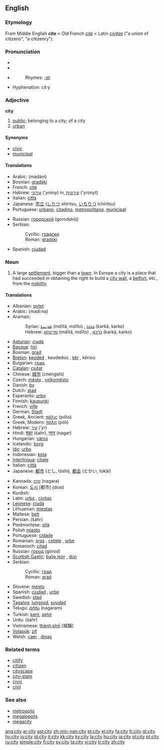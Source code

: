 {{see|City}}
==English==

{{rank|several|either|whether|339|city|held|help|number}}

===Etymology===
From Middle English '''cite''' < Old French ''[[cité]]'' < Latin ''[[civitas]]'' ("a union of citizens", "a citizenry").

===Pronunciation===
*{{IPA|/ˈsɪti/}}
*{{SAMPA|/"sIti/}}
*{{audio|en-us-city.ogg|Audio (US)}}
*:Rhymes: [[Rhymes:English:-ɪti|-ɪti]]
*Hyphenation: cit·y

===Adjective===
'''city'''

# [[public]]; belonging to a city; of a city
# [[urban]]

====Synonyms====
*[[civic]]
*[[municipal]]

====Translations====
{{top}}
*Arabic: {{ARchar|[[مدني]]}} (madáni)
*Bosnian: [[gradski]] {{m}}
*French: [[cité]]
*Hebrew: [[עירוני]] ('yrony) m, [[עירונית]] ('yronyt) {{f}}
*Italian: [[città]]
*Japanese: [[市立]] ([[しりつ]] shiritsu, [[いちりつ]] ichiritsu)
*Portuguese: [[urbano]], [[citadino]], [[metropolitano]], [[municipal]]
{{mid}}
*Russian: [[городской]] (gorodskój)
*Serbian:
*:Cyrillic: [[градски]] {{m}}
*:Roman: [[gradski#Serbian|gradski]] {{m}}
*Spanish: [[ciudad]]
{{bottom}}

===Noun===
{{en-noun|pl=cities}}

# A large [[settlement]], bigger than a [[town]]. In Europe a city is a place that had succeeded in obtaining the right to build a [[city wall]], a [[belfort]], etc., from the [[nobility]].

====Translations====
{{trans-top}}
*Albanian: [[qytet]]
*Arabic: {{ARchar|[[مدينة]]}} (madí:na) {{f}}
*Aramaic:
*:Syriac: [[ܡܕܝܢܬܐ]] (mdītā, mdīto) {{f}}, [[ܟܪܟܐ]] (karkā, karko) {{m}}
*:Hebrew: [[מדינתא]] (mdītā, mdīto) {{f}}, [[כרכא]] (karkā, karko) {{m}}
*[[Asturian]]: [[ciudá]] {{f}}
*[[Basque]]: [[hiri]]
*Bosnian: [[grad#Bosnian|grad]] {{m}}
*[[Breton]]: [[keoded]] {{f}}, keodedoù {{p}}, [[kêr]] {{f}}, kêrioù {{p}}
*Bulgarian: [[град]] {{m}}
*[[Catalan]]: [[ciutat]] {{f}}
*Chinese: [[城市]] (chéngshì)
*Czech: [[město]] {{n}}, [[velkoměsto]] {{n}}
*Danish: [[by]]
*Dutch: [[stad]] {{f}}
*Esperanto: [[urbo]]
*Finnish: [[kaupunki]]
*French: [[ville]] {{f}}
*German: [[Stadt]] {{f}}
*Greek, Ancient: [[πόλις]] (pólis) {{f}}
*Greek, Modern: [[πόλη]] (póli) {{f}}
*Hebrew: [[עיר]] (‘yr) {{f}}
*Hindi: [[शहर]] (śahr), [[नगर]] (nagar)
*Hungarian: [[város]]
*Icelandic: [[borg]] {{f}}
*[[Ido]]: [[urbo]]
*Indonesian: [[kota]]
*[[Interlingua]]: [[citate]]
*Italian: [[città]] {{f}}
*Japanese: [[都市]] (とし, tóshi), [[都会]] (とかい, tokái)
{{trans-mid}}
*Kannada: [[ನಗರ]] (nagara)
*Korean: [[도시]] [都市] (dosi)
*Kurdish: {{KUchar|[[شار]]}}
*Latin: [[urbs]] {{f}}, [[civitas]] {{f}}
*[[Leonese]]: [[ciudá]] {{f}}
*Lithuanian: [[miestas]]
*Maltese: [[belt]]
*Persian: {{FAchar|[[شهر]]}} (šahr)
*Piedmontese: [[sità]]
*Polish [[miasto]] {{n}}
*Portuguese: [[cidade]] {{f}}
*Romanian: [[oraş]] {{n}}, [[cetate]] {{f}}, [[urbe]] {{f}}
*Romansch: [[citad]] {{f}}
*Russian: [[город]] (górod) {{m}}
*[[Scottish Gaelic]]: [[baile mòr]] {{m}}, [[dùn]] {{m}}
*Serbian:
*:Cyrillic: [[град#Serbian|град]] {{m}}
*:Roman: [[grad#Serbian|grad]] {{m}}
*Slovene: [[mesto]] {{n}}
*Spanish: [[ciudad]] {{f}}, [[urbe]] {{f}}
*Swedish: [[stad]] {{c}}
*[[Tagalog]]: [[lungsod]], [[syudad]]
*Telugu: [[నగరం]] (nagaram)
*Turkish: [[kent]], [[şehir]]
*Urdu: {{URchar|[[شہر]]}} (śahr)
*Vietnamese: [[thành phố]] [城舗]
*[[Volapük]]: [[zif]]
*Welsh: [[caer]] {{f}}, [[dinas]] {{f}}
{{trans-bottom}}

===Related terms===
*[[citify]]
*[[citizen]]
*[[cityscape]]
*[[city-state]]
*[[civic]]
*[[civil]]

===See also===
*[[metropolis]]
*[[megalopolis]]
*[[megacity]]

[[ang:city]]
[[ar:city]]
[[ast:city]]
[[zh-min-nan:city]]
[[et:city]]
[[el:city]]
[[fa:city]]
[[fr:city]]
[[gl:city]]
[[hy:city]]
[[io:city]]
[[id:city]]
[[it:city]]
[[kk:city]]
[[ky:city]]
[[la:city]]
[[hu:city]]
[[ja:city]]
[[pl:city]]
[[pt:city]]
[[ru:city]]
[[simple:city]]
[[fi:city]]
[[sv:city]]
[[ta:city]]
[[vi:city]]
[[tr:city]]
[[zh:city]]